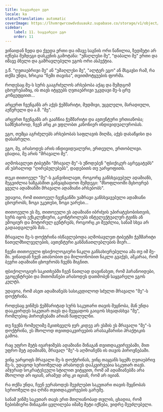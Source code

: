 ```yaml
---
title: საყვარელი ეგო
locale: ka
statusTranslation: automatic
coverImage: https://lhvmrqwrcowdvduuaukz.supabase.co/storage/v1/object/public/strapi-uploads/small_cover-tratado-de-psicologia-revolucionaria.webp-5e15e1cec4e0ebebcde5d7fc7565d8fd.webp
sidebar:
    label: 11. საყვარელი ეგო
    order: 11
---
```

ვინაიდან ზედა და ქვედა ერთი და იმავე საგნის ორი ნაწილია, ზედმეტი არ იქნება შემდეგი დასკვნის გამოტანა: "უმაღლესი მე", "დაბალი მე" ერთი და იმავე ბნელი და გამრავლებული ეგოს ორი ასპექტია.

ე.წ. "ღვთაებრივი მე" ან "უმაღლესი მე", "ალტერ ეგო" ან მსგავსი რამ, რა თქმა უნდა, ხრიკია "ჩემი თავისა", თვითმოტყუების ფორმა.

როდესაც მე-ს სურს გააგრძელოს არსებობა აქაც და შემდგომ ცხოვრებაშიც, ის თავს იტყუებს ღვთაებრივი უკვდავი მე-ს ცრუ კონცეფციით...

არცერთ ჩვენგანს არ აქვს ჭეშმარიტი, მუდმივი, უცვლელი, მარადიული, აუწერელი და ა.შ. "მე".

არცერთ ჩვენგანს არ გააჩნია ჭეშმარიტი და ავთენტური ერთიანობა; სამწუხაროდ, ჩვენ არც კი ვფლობთ კანონიერ ინდივიდუალურობას.

ეგო, თუმცა აგრძელებს არსებობას საფლავის მიღმა, აქვს დასაწყისი და დასასრული.

ეგო, მე, არასოდეს არის ინდივიდუალური, ერთეული, ერთობლივი. ცხადია, მე არის "მრავალი მე".

აღმოსავლეთ ტიბეტში "მრავალ მე"-ს უწოდებენ "ფსიქიკურ აგრეგატებს" ან უბრალოდ "ღირებულებებს", დადებითს თუ უარყოფითს.

თუკი თითოეულ "მე"-ს განვიხილავთ, როგორც განსხვავებულ ადამიანს, შეგვიძლია ხაზგასმით განვაცხადოთ შემდეგი: "მსოფლიოში მცხოვრებ ყველა ადამიანში მრავალი ადამიანი არსებობს".

უდავოა, რომ თითოეულ ჩვენგანში უამრავი განსხვავებული ადამიანი ცხოვრობს, ზოგი უკეთესი, ზოგი უარესი...

თითოეული ეს მე, თითოეული ეს ადამიანი იბრძვის უპირატესობისთვის, სურს იყოს ექსკლუზიური, აკონტროლებს ინტელექტუალურ ტვინს ან ემოციურ და მოტორულ ცენტრებს, როგორც კი შეუძლია, სანამ სხვა არ გადაადგილებს მას...

მრავალი მე-ს დოქტრინა ისწავლებოდა აღმოსავლეთ ტიბეტში ჭეშმარიტი ნათელმხილველების, ავთენტური განმანათლებლების მიერ...

ჩვენი თითოეული ფსიქოლოგიური ნაკლი განსახიერებულია ამა თუ იმ მე-ში. ვინაიდან ჩვენ ათასობით და მილიონობით ნაკლი გვაქვს, აშკარაა, რომ ბევრი ადამიანი ცხოვრობს ჩვენს შიგნით.

ფსიქოლოგიურ საკითხებში ჩვენ ნათლად დავინახეთ, რომ პარანოიდები, ეგოცენტრები და მითომანები არასოდეს დათმობენ საყვარელი ეგოს კულტს.

უდავოა, რომ ასეთ ადამიანებს სასიკვდილოდ სძულთ მრავალი "მე"-ს დოქტრინა.

როდესაც ვინმეს ჭეშმარიტად სურს საკუთარი თავის შეცნობა, მან უნდა დააკვირდეს საკუთარ თავს და შეეცადოს გაიგოს სხვადასხვა "მე", რომლებიც პიროვნებაში არიან ჩაფლულნი.

თუ ჩვენს რომელიმე მკითხველს ჯერ კიდევ არ ესმის ეს მრავალი "მე"-ს დოქტრინა, ეს მხოლოდ თვითდაკვირვების არასაკმარისი პრაქტიკის გამოა.

რაც უფრო მეტს ივარჯიშებს ადამიანი შინაგან თვითდაკვირვებაში, მით უფრო მეტ ადამიანს, მრავალ "მე"-ს აღმოაჩენს ის თავის პიროვნებაში.

ვინც უარყოფს მრავალი მე-ს დოქტრინას, ვინც თაყვანს სცემს ღვთაებრივ მე-ს, უდავოდ სერიოზულად არასოდეს დაჰკვირვებია საკუთარ თავს. ამჯერად სოკრატესეული სტილით ვიტყვით, რომ ამ ადამიანებმა არა მხოლოდ არ იციან, არამედ არც კი იციან, რომ არ იციან.

რა თქმა უნდა, ჩვენ ვერასოდეს შევძლებთ საკუთარი თავის შეცნობას სერიოზული და ღრმა თვითდაკვირვების გარეშე.

სანამ ვინმე საკუთარ თავს ერთ მთლიანობად თვლის, ცხადია, რომ ნებისმიერი შინაგანი ცვლილება იმაზე მეტი იქნება, ვიდრე შეუძლებელი.

